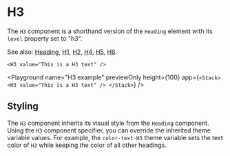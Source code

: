 # H3

The `H3` component is a shorthand version of the `Heading` element with its `level` property set to "h3".

See also: [Heading](./Heading), [H1](./H1), [H2](./H2), [H4](./H4), [H5](./H5), [H6](./H6).

```ueml copy
<H3 value="This is a H3 text" />
```

<Playground
  name="H3 example"
  previewOnly
  height={100}
  app={`
  <Stack>
    <H3 value="This is a H3 text" />
  </Stack>
  `}
/>

## Styling

The `H3` component inherits its visual style from the `Heading` component.
Using the `H3` component specifier, you can override the inherited theme variable values.
For example, the `color-text-H3` theme variable sets the text color of `H3` while keeping the color of all other headings.